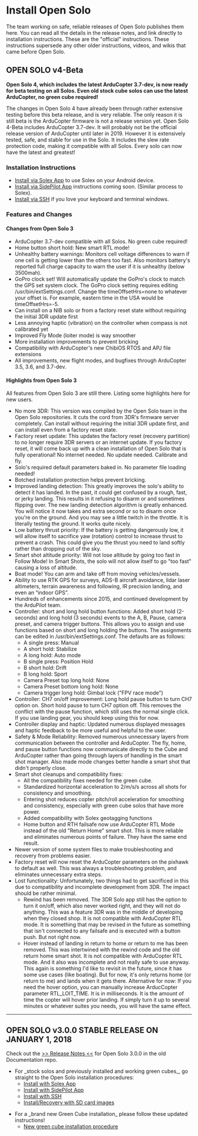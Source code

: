 = Install Open Solo =

The team working on safe, reliable releases of Open Solo publishes them here. You can read all the details in the release notes, and link directly to installation instructions. These are the "official" instructions. These instructions supersede any other older instructions, videos, and wikis that came before Open Solo.

== OPEN SOLO v4-Beta ==

'''Open Solo 4, which includes the latest ArduCopter 3.7-dev, is now ready for beta testing on all Solos. Even old stock cube solos can use the latest ArduCopter, no green cube required!'''

The changes in Open Solo 4 have already been through rather extensive testing before this beta release, and is very reliable. The only reason it is still beta is the ArduCopter firmware is not a release version yet. Open Solo 4-Beta includes ArduCopter 3.7-dev.  It will probably not be the official release version of ArduCopter until later in 2019.  However it is extensively tested, safe, and stable for use in the Solo.  It includes the slew rate protection code, making it compatible with all Solos.  Every solo can now have the latest and greatest!

=== Installation Instructions ===

* [[Install via Solex App]] to use Solex on your Android device.
* [[Install via SidePilot App]] instructions coming soon. (Similar process to Solex).
* [[Install via SSH]] if you love your keyboard and terminal windows.

=== Features and Changes ===

==== Changes from Open Solo 3 ====

* ArduCopter 3.7-dev compatible with all Solos. No green cube required!
* Home button short hold: New smart RTL mode!
* Unhealthy battery warnings: Monitors cell voltage differences to warn if one cell is getting lower than the others too fast. Also monitors battery's reported full charge capacity to warn the user if it is unhealthy (below 3500mah).
* GoPro clock set! Will automatically update the GoPro's clock to match the GPS set system clock. The GoPro clock setting requires editing /usr/bin/extSettings.conf. Change the timeOffsetHrs=none to whatever your offset is. For example, eastern time in the USA would be timeOffsetHrs=-5.
* Can install on a NIB solo or from a factory reset state without requiring the initial 3DR update first
* Less annoying haptic (vibration) on the controller when compass is not calibrated yet
* Improved Fly Mode (loiter mode) is way smoother
* More installation improvements to prevent bricking
* Compatibility with ArduCopter's new ChibiOS RTOS and APJ file extensions
* All improvements, new flight modes, and bugfixes through ArduCopter 3.5, 3.6, and 3.7-dev.

==== Highlights from Open Solo 3 ====

All features from Open Solo 3 are still there.  Listing some highlights here for new users.

* No more 3DR: This version was compiled by the Open Solo team in the Open Solo repositories. It cuts the cord from 3DR's firmware server completely. Can install without requiring the initial 3DR update first, and can install even from a factory reset state.
* Factory reset update: This updates the factory reset (recovery partition) to no longer require 3DR servers or an internet update. If you factory reset, it will come back up with a clean installation of Open Solo that is fully operational! No internet needed. No update needed. Calibrate and fly.
* Solo's required default parameters baked in. No parameter file loading needed!
* Botched installation protection helps prevent bricking.
* Improved landing detection: This greatly improves the solo's ability to detect it has landed. In the past, it could get confused by a rough, fast, or jerky landing. This results in it refusing to disarm or and sometimes flipping over. The new landing detection algorithm is greatly enhanced. You will notice it now takes and extra second or so to disarm once you're on the ground. And you may see a little twitch in the throttle. It is literally testing the ground. It works quite nicely.
* Low battery thrust priority: If the battery is getting dangerously low, it will allow itself to sacrifice yaw (rotation) control to increase thrust to prevent a crash. This could give you the thrust you need to land softly rather than dropping out of the sky.
* Smart shot altitude priority: Will not lose altitude by going too fast in Follow Mode! In Smart Shots, the solo will not allow itself to go "too fast" causing a loss of altitude.
* Boat mode! You can arm and take off from moving vehicles/vessels.
* Ability to use RTK GPS for surveys, ADS-B aircraft avoidance, lidar laser altimeters, terrain awareness and following, IR precision landing, and even an “indoor GPS”.
* Hundreds of enhancements since 2015, and continued development by the ArduPilot team.
* Controller: short and long hold button functions: Added short hold (2-seconds) and long hold (3 seconds) events to the A, B, Pause, camera preset, and camera trigger buttons. This allows you to assign and use functions based on short and long holding the buttons. The assignments can be edited in /usr/bin/extSettings.conf. The defaults are as follows:
** A single press: Manual
** A short hold: Stabilize
** A long hold: Auto mode
** B single press: Position Hold
** B short hold: Drift
** B long hold: Sport
** Camera Preset top long hold: None
** Camera Preset bottom long hold: None
** Camera trigger long hold: Gimbal lock ("FPV race mode")
* Controller: CH7 on/off improvement: Long hold pause button to turn CH7 option on. Short hold pause to turn CH7 option off. This removes the conflict with the pause function, which still uses the normal single click. If you use landing gear, you should keep using this for now.
* Controller display and haptic: Updated numerous displayed messages and haptic feedback to be more useful and helpful to the user.
* Safety & Mode Reliability: Removed numerous unnecessary layers from communication between the controller and ArduCopter. The fly, home, and pause button functions now communicate directly to the Cube and ArduCopter rather than going through layers of handling in the smart shot manager. Also made mode changes better handle a smart shot that didn't properly close.
* Smart shot cleanups and compatibility fixes:
** All the compatibility fixes needed for the green cube.
** Standardized horizontal acceleration to 2/m/s/s across all shots for consistency and smoothing.
** Entering shot reduces copter pitch/roll acceleration for smoothing and consistency, especially with green cube solos that have more power.
** Added compatibility with Solex geotagging functions
** Home button and RTH failsafe now use ArduCopter RTL Mode instead of the old "Return Home" smart shot. This is more reliable and eliminates numerous points of failure. They have the same end result.
* Newer version of some system files to make troubleshooting and recovery from problems easier.
* Factory reset will now reset the ArduCopter parameters on the pixhawk to default as well. This was always a troubleshooting problem, and eliminates unnecessary extra steps.
* Lost functionality: Unfortunately, two things had to get sacrificed in this due to compatibility and incomplete development from 3DR. The impact should be rather minimal.
** Rewind has been removed. The 3DR Solo app still has the option to turn it on/off, which also never worked right, and they will not do anything. This was a feature 3DR was in the middle of developing when they closed shop. It is not compatible with ArduCopter RTL mode. It is something that may be revised in the future as something that isn't connected to any failsafe and is executed with a button push. But not right now.
** Hover instead of landing in return to home or return to me has been removed. This was intertwined with the rewind code and the old return home smart shot. It is not compatible with ArduCopter RTL mode. And it also was incomplete and not really safe to use anyway. This again is something I'd like to revisit in the future, since it has some use cases (like boating). But for now, it's only returns home (or return to me) and lands when it gets there. Alternative for now: If you need the hover option, you can manually increase ArducCopter parameter RTL_LOIT_TIME. It is in milliseconds. It is the amount of time the copter will hover prior landing. If simply turn it up to several minutes or whatever suites you needs, you will have the same effect.

----

== OPEN SOLO v3.0.0 STABLE RELEASE ON JANUARY 1, 2018 ==

Check out the [https://github.com/OpenSolo/documentation/releases >> Release Notes <<] for Open Solo 3.0.0 in the old Documentation repo.

* For _stock solos and previously installed and working green cubes_, go straight to the Open Solo installation procedures:
** [https://github.com/OpenSolo/documentation/blob/master/install_solex.md Install with Solex App]
** [https://github.com/OpenSolo/documentation/blob/master/initial_sidepilot.md Install with SidePilot App]
** [https://github.com/OpenSolo/documentation/blob/master/initial_ssh.md Install with SSH]
** [https://github.com/OpenSolo/documentation/blob/master/install_sdimage.md Install/Recovery with SD card images]

* For a _brand new Green Cube installation_ please follow these updated instructions!
**[https://github.com/OpenSolo/documentation/blob/master/green_cube_install.md New green cube installation procedure]

